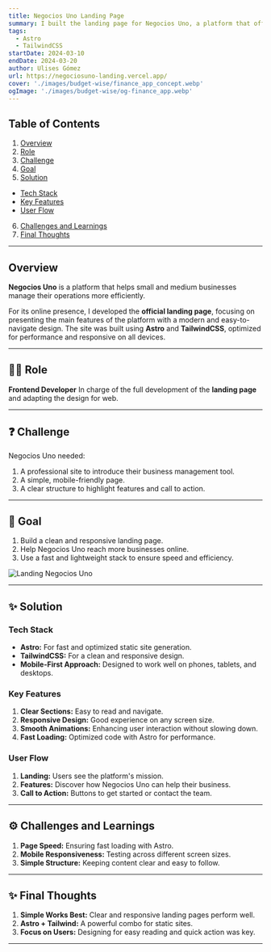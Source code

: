 ```yaml
---
title: Negocios Uno Landing Page
summary: I built the landing page for Negocios Uno, a platform that offers business management solutions for small and medium enterprises. The site presents the product's features in a clean, responsive, and professional design.
tags:
  - Astro
  - TailwindCSS
startDate: 2024-03-10
endDate: 2024-03-20
author: Ulises Gómez
url: https://negociosuno-landing.vercel.app/
cover: './images/budget-wise/finance_app_concept.webp'
ogImage: './images/budget-wise/og-finance_app.webp'
---
```


## Table of Contents
1. [Overview](#overview)
2. [Role](#role)
3. [Challenge](#challenge)
4. [Goal](#goal)
5. [Solution](#solution)
- [Tech Stack](#tech-stack)
- [Key Features](#key-features)
- [User Flow](#user-flow)
6. [Challenges and Learnings](#challenges-and-learnings)
7. [Final Thoughts](#final-thoughts)

---

## Overview
**Negocios Uno** is a platform that helps small and medium businesses manage their operations more efficiently.

For its online presence, I developed the **official landing page**, focusing on presenting the main features of the platform with a modern and easy-to-navigate design. The site was built using **Astro** and **TailwindCSS**, optimized for performance and responsive on all devices.

---

## 👨‍💻 Role
**Frontend Developer**
In charge of the full development of the **landing page** and adapting the design for web.

---

## ❓ Challenge
Negocios Uno needed:
1. A professional site to introduce their business management tool.
2. A simple, mobile-friendly page.
3. A clear structure to highlight features and call to action.

---

## 🎯 Goal
1. Build a clean and responsive landing page.
2. Help Negocios Uno reach more businesses online.
3. Use a fast and lightweight stack to ensure speed and efficiency.

![Landing Negocios Uno](./images/budget-wise/finance1.webp)

---

## ✨ Solution

### Tech Stack
- **Astro:** For fast and optimized static site generation.
- **TailwindCSS:** For a clean and responsive design.
- **Mobile-First Approach:** Designed to work well on phones, tablets, and desktops.

### Key Features
1. **Clear Sections:** Easy to read and navigate.
2. **Responsive Design:** Good experience on any screen size.
3. **Smooth Animations:** Enhancing user interaction without slowing down.
4. **Fast Loading:** Optimized code with Astro for performance.

### User Flow
1. **Landing:** Users see the platform's mission.
2. **Features:** Discover how Negocios Uno can help their business.
3. **Call to Action:** Buttons to get started or contact the team.

---

## ⚙️ Challenges and Learnings
1. **Page Speed:** Ensuring fast loading with Astro.
2. **Mobile Responsiveness:** Testing across different screen sizes.
3. **Simple Structure:** Keeping content clear and easy to follow.

---

## ✨ Final Thoughts
1. **Simple Works Best:** Clear and responsive landing pages perform well.
2. **Astro + Tailwind:** A powerful combo for static sites.
3. **Focus on Users:** Designing for easy reading and quick action was key.

---
